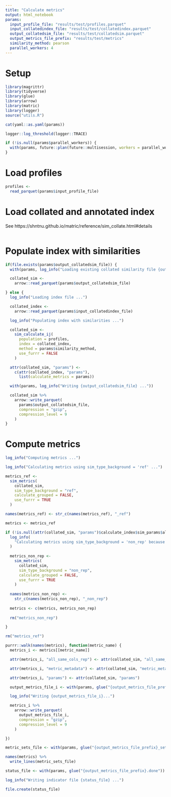 ```yaml
---
title: "Calculate metrics"
output: html_notebook
params:
  input_profile_file: "results/test/profiles.parquet"
  input_collatedindex_file: "results/test/collatedindex.parquet"
  output_collatedsim_file: "results/test/collatedsim.parquet"
  output_metrics_file_prefix: "results/test/metrics"
  similarity_method: pearson
  parallel_workers: 4
---
```


# Setup

```r
library(magrittr)
library(tidyverse)
library(glue)
library(arrow)
library(matric)
library(logger)
source("utils.R")
```


```r
cat(yaml::as.yaml(params))
```

```r
logger::log_threshold(logger::TRACE)
```


```r
if (!is.null(params$parallel_workers)) {
  with(params, future::plan(future::multisession, workers = parallel_workers))
}
```

# Load profiles

```r
profiles <-
  read_parquet(params$input_profile_file)
```

# Load collated and annotated index

See https://shntnu.github.io/matric/reference/sim_collate.html#details

```r
```

# Populate index with similarities

```r
if(file.exists(params$output_collatedsim_file)) {
  with(params, log_info("Loading existing collated similarity file {output_collatedsim_file} ... "))

  collated_sim <-
    arrow::read_parquet(params$output_collatedsim_file)

} else {
  log_info("Loading index file ...")

  collated_index <-
    arrow::read_parquet(params$input_collatedindex_file)

  log_info("Populating index with similarities ...")

  collated_sim <-
    sim_calculate_ij(
      population = profiles,
      index = collated_index,
      method = params$similarity_method,
      use_furrr = FALSE
    )

  attr(collated_sim, "params") <-
    c(attr(collated_index, "params"),
      list(calculate_metrics = params))

  with(params, log_info("Writing {output_collatedsim_file} ..."))

  collated_sim %>%
    arrow::write_parquet(
      params$output_collatedsim_file,
      compression = "gzip",
      compression_level = 9
    )
}
```

# Compute metrics

```r
log_info("Computing metrics ...")

log_info("Calculating metrics using sim_type_background = 'ref' ...")

metrics_ref <-
  sim_metrics(
    collated_sim,
    sim_type_background = "ref",
    calculate_grouped = FALSE,
    use_furrr = TRUE
  )

names(metrics_ref) <- str_c(names(metrics_ref), "_ref")

metrics <- metrics_ref

if (!is.null(attr(collated_sim, "params")$calculate_index$sim_params$all_same_cols_non_rep)) {
  log_info(
    "Calculating metrics using sim_type_background = 'non_rep' because `all_same_cols_non_rep` is not NULL ..."
  )
  
  metrics_non_rep <-
    sim_metrics(
      collated_sim,
      sim_type_background = "non_rep",
      calculate_grouped = FALSE,
      use_furrr = TRUE
    )
  
  names(metrics_non_rep) <-
    str_c(names(metrics_non_rep), "_non_rep")
  
  metrics <- c(metrics, metrics_non_rep)
  
  rm("metrics_non_rep")

}

rm("metrics_ref")

```


```r
purrr::walk(names(metrics), function(metric_name) {
  metrics_i <- metrics[[metric_name]]

  attr(metrics_i, "all_same_cols_rep") <- attr(collated_sim, "all_same_cols_rep")

  attr(metrics_i, "metric_metadata") <- attr(collated_sim, "metric_metadata")

  attr(metrics_i, "params") <- attr(collated_sim, "params")

  output_metrics_file_i <- with(params, glue("{output_metrics_file_prefix}_{metric_name}.parquet"))

  log_info("Writing {output_metrics_file_i}...")

  metrics_i %>%
    arrow::write_parquet(
      output_metrics_file_i,
      compression = "gzip",
      compression_level = 9
    )

})

metric_sets_file <- with(params, glue("{output_metrics_file_prefix}_sets.txt"))

names(metrics) %>%
  write_lines(metric_sets_file)

status_file <- with(params, glue("{output_metrics_file_prefix}.done"))

log_info("Writing indicator file {status_file} ...")

file.create(status_file)
```
